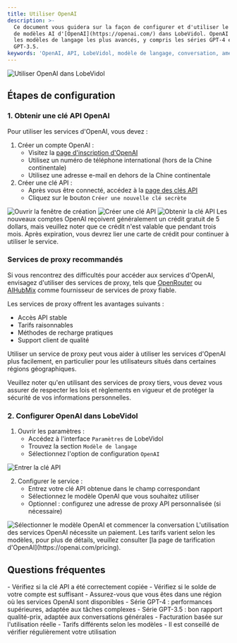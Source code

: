 ```yaml
---
title: Utiliser OpenAI
description: >-
  Ce document vous guidera sur la façon de configurer et d'utiliser le service
  de modèles AI d'[OpenAI](https://openai.com/) dans LobeVidol. OpenAI propose
  les modèles de langage les plus avancés, y compris les séries GPT-4 et
  GPT-3.5.
keywords: 'OpenAI, API, LobeVidol, modèle de langage, conversation, amélioration'
---
```


<Frame>
  <img 
    src="https://oss.vidol.chat/docs/2024/11/14ac82e21ddf26a1c172cdb0027d998c.png"
    alt="Utiliser OpenAI dans LobeVidol"
  />
</Frame>

## Étapes de configuration

### 1. Obtenir une clé API OpenAI

Pour utiliser les services d'OpenAI, vous devez :

1. Créer un compte OpenAI :
   - Visitez la [page d'inscription d'OpenAI](https://platform.openai.com/signup)
   - Utilisez un numéro de téléphone international (hors de la Chine continentale)
   - Utilisez une adresse e-mail en dehors de la Chine continentale
2. Créer une clé API :
   - Après vous être connecté, accédez à la [page des clés API](https://platform.openai.com/api-keys)
   - Cliquez sur le bouton `Créer une nouvelle clé secrète`

<Frame>
  <img 
    src="https://oss.vidol.chat/assets/24db23b1e193f3105f42e1c851900597.webp"
    alt="Ouvrir la fenêtre de création"
  />
</Frame>

<Frame>
  <img 
    src="https://oss.vidol.chat/assets/876b70d34bd00241ba0bd5fe9ff76a06.webp"
    alt="Créer une clé API"
  />
</Frame>

<Frame>
  <img 
    src="https://oss.vidol.chat/assets/1f38a1ff0ce00e95f72fbaddac754bbd.webp"
    alt="Obtenir la clé API"
  />
</Frame>

<Warning>
  Les nouveaux comptes OpenAI reçoivent généralement un crédit gratuit de 5 dollars, mais veuillez noter que ce crédit n'est valable que pendant trois mois. Après expiration, vous devrez lier une carte de crédit pour continuer à utiliser le service.
</Warning>

### Services de proxy recommandés

Si vous rencontrez des difficultés pour accéder aux services d'OpenAI, envisagez d'utiliser des services de proxy, tels que [OpenRouter](https://openrouter.ai/) ou [AIHubMix](https://aihubmix.com?aff=NBh9) comme fournisseur de services de proxy fiable.

Les services de proxy offrent les avantages suivants :

- Accès API stable
- Tarifs raisonnables
- Méthodes de recharge pratiques
- Support client de qualité

Utiliser un service de proxy peut vous aider à utiliser les services d'OpenAI plus facilement, en particulier pour les utilisateurs situés dans certaines régions géographiques.

<Warning>
  Veuillez noter qu'en utilisant des services de proxy tiers, vous devez vous assurer de respecter les lois et règlements en vigueur et de protéger la sécurité de vos informations personnelles.
</Warning>

### 2. Configurer OpenAI dans LobeVidol

1. Ouvrir les paramètres :
   - Accédez à l'interface `Paramètres` de LobeVidol
   - Trouvez la section `Modèle de langage`
   - Sélectionnez l'option de configuration `OpenAI`

<Frame>
  <img 
    src="https://oss.vidol.chat/docs/2024/11/65be98b535abfdf1de172f90f1f4d087.png"
    alt="Entrer la clé API"
  />
</Frame>

2. Configurer le service :
   - Entrez votre clé API obtenue dans le champ correspondant
   - Sélectionnez le modèle OpenAI que vous souhaitez utiliser
   - Optionnel : configurez une adresse de proxy API personnalisée (si nécessaire)

<Frame>
  <img 
    src="https://oss.vidol.chat/docs/2024/11/337b8df7091c4a261979de943d1474cf.png"
    alt="Sélectionner le modèle OpenAI et commencer la conversation"
  />
</Frame>

<Warning>
  L'utilisation des services OpenAI nécessite un paiement. Les tarifs varient selon les modèles, pour plus de détails, veuillez consulter [la page de tarification d'OpenAI](https://openai.com/pricing).
</Warning>

## Questions fréquentes

<Accordion title="La clé API ne fonctionne pas ?">
  - Vérifiez si la clé API a été correctement copiée
  - Vérifiez si le solde de votre compte est suffisant
  - Assurez-vous que vous êtes dans une région où les services OpenAI sont disponibles
</Accordion>

<Accordion title="Comment choisir le modèle approprié ?">
  - Série GPT-4 : performances supérieures, adaptée aux tâches complexes
  - Série GPT-3.5 : bon rapport qualité-prix, adaptée aux conversations générales
</Accordion>

<Accordion title="Questions de facturation">
  - Facturation basée sur l'utilisation réelle
  - Tarifs différents selon les modèles
  - Il est conseillé de vérifier régulièrement votre utilisation
</Accordion>

